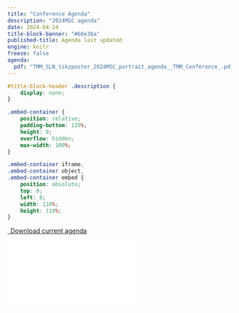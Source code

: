 ```yaml
---
title: "Conference Agenda"
description: "2024MSC agenda"
date: 2024-04-24
title-block-banner: "#66e36a"
published-title: Agenda last updated
engine: knitr
freeze: false
agenda:
  pdf: "TMM_SLN_tikzposter_2024MSC_portrait_agenda__TMM_Conference_.pdf"
---
```


```css
#title-block-header .description {
    display: none;
}
```

```css
.embed-container {
    position: relative;
    padding-bottom: 129%;
    height: 0;
    overflow: hidden;
    max-width: 100%;
}

.embed-container iframe,
.embed-container object,
.embed-container embed {
    position: absolute;
    top: 0;
    left: 0;
    width: 110%;
    height: 110%;
}
```

```{=html}
<p class="text-center">
  <a class="btn btn-primary btn-lg agenda-download" href="`r rmarkdown::metadata$agenda$pdf`" target="_blank">
    <i class="fa-solid fa-file-arrow-down"></i>&ensp;Download current agenda
  </a>
</p>

<div class="embed-container">
  <iframe src="`r rmarkdown::metadata$agenda$pdf`" style="border: 0.5px"></iframe>
</div>
```